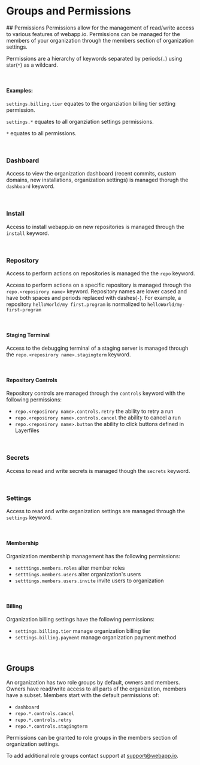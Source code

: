 # Groups and Permissions
<div className="section-spacing"></div>
## Permissions
Permissions allow for the management of read/write access to various features of webapp.io. Permissions can be managed for the members of your organization through the members section of organization settings.

Permissions are a hierarchy of keywords separated by periods(`.`) using star(`*`) as a wildcard.

<br />

#### Examples:

`settings.billing.tier` equates to the organziation billing tier setting permission.

`settings.*` equates to all organziation settings permissions.

`*` equates to all permissions.

<div className="section-spacing"></div>
<br />

### Dashboard
Access to view the organization dashboard (recent commits, custom domains, new installations, organization settings) is managed thorugh the `dashboard` keyword.

<br />
<div className="section-spacing"></div>

### Install
Access to install webapp.io on new repositories is managed through the `install` keyword.

<br />
<div className="section-spacing"></div>

### Repository
Access to perform actions on repositories is managed the the `repo` keyword.

Access to perform actions on a specific repository is managed through the `repo.<reposirory name>` keyword. Repository names are lower cased and have both spaces and periods replaced with dashes(`-`). For example, a repository `helloWorld/my first.program` is normalized to `helloWorld/my-first-program`

<br />
<div className="section-spacing"></div>

#### Staging Terminal
Access to the debugging terminal of a staging server is managed through the `repo.<reposirory name>.stagingterm` keyword.

<br />
<div className="section-spacing"></div>

#### Repository Controls
Repository controls are managed through the `controls` keyword with the following permissions:
- `repo.<reposirory name>.controls.retry` the ability to retry a run
- `repo.<reposirory name>.controls.cancel` the ability to cancel a run
- `repo.<reposirory name>.button` the ability to click buttons defined in Layerfiles

<br />
<div className="section-spacing"></div>

### Secrets
Access to read and write secrets is managed though the `secrets` keyword.

<br />
<div className="section-spacing"></div>

### Settings
Access to read and write organization settings are managed through the `settings` keyword.

<br />
<div className="section-spacing"></div>

#### Membership
Organization membership management has the following permissions:
- `setttings.members.roles` alter member roles
- `setttings.members.users` alter organization's users
- `setttings.members.users.invite` invite users to organization

<br />
<div className="section-spacing"></div>

#### Billing
Organization billing settings have the following permissions:
- `settings.billing.tier` manage organization billing tier
- `settings.billing.payment` manage organization payment method

<br />
<div className="section-spacing"></div>

## Groups

An organization has two role groups by default, owners and members. Owners have read/write access to all parts of the organization, members have a subset. Members start with the default permissions of:
- `dashboard`
- `repo.*.controls.cancel`
- `repo.*.controls.retry`
- `repo.*.controls.stagingterm`

Permissions can be granted to role groups in the members section of organization settings.

To add additional role groups contact support at support@webapp.io.

<br />
<div className="section-spacing"></div>